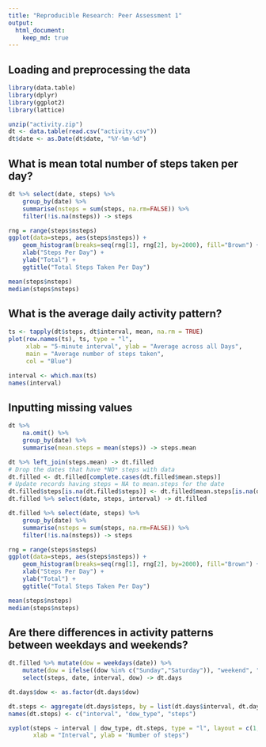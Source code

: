```yaml
---
title: "Reproducible Research: Peer Assessment 1"
output: 
  html_document:
    keep_md: true
---
```


## Loading and preprocessing the data

```r
library(data.table)
library(dplyr)
library(ggplot2)
library(lattice)

unzip("activity.zip")
dt <- data.table(read.csv("activity.csv"))
dt$date <- as.Date(dt$date, "%Y-%m-%d")

```

## What is mean total number of steps taken per day?

```r
dt %>% select(date, steps) %>%
    group_by(date) %>%
    summarise(nsteps = sum(steps, na.rm=FALSE)) %>%
    filter(!is.na(nsteps)) -> steps

rng = range(steps$nsteps)
ggplot(data=steps, aes(steps$nsteps)) +
    geom_histogram(breaks=seq(rng[1], rng[2], by=2000), fill="Brown") +
    xlab("Steps Per Day") +
    ylab("Total") +
    ggtitle("Total Steps Taken Per Day")

mean(steps$nsteps)
median(steps$nsteps)
```

## What is the average daily activity pattern?

```r
ts <- tapply(dt$steps, dt$interval, mean, na.rm = TRUE)
plot(row.names(ts), ts, type = "l",
     xlab = "5-minute interval", ylab = "Average across all Days",
     main = "Average number of steps taken",
     col = "Blue")

interval <- which.max(ts)
names(interval)
```

## Inputting missing values

```r

dt %>%
    na.omit() %>%
    group_by(date) %>%
    summarise(mean.steps = mean(steps)) -> steps.mean

dt %>% left_join(steps.mean) -> dt.filled
# Drop the dates that have *NO* steps with data
dt.filled <- dt.filled[complete.cases(dt.filled$mean.steps)]
# Update records having steps = NA to mean.steps for the date
dt.filled$steps[is.na(dt.filled$steps)] <- dt.filled$mean.steps[is.na(dt.filled$steps)]
dt.filled %>% select(date, steps, interval) -> dt.filled

dt.filled %>% select(date, steps) %>%
    group_by(date) %>%
    summarise(nsteps = sum(steps, na.rm=FALSE)) %>%
    filter(!is.na(nsteps)) -> steps

rng = range(steps$nsteps)
ggplot(data=steps, aes(steps$nsteps)) +
    geom_histogram(breaks=seq(rng[1], rng[2], by=2000), fill="Brown") +
    xlab("Steps Per Day") +
    ylab("Total") +
    ggtitle("Total Steps Taken Per Day")

mean(steps$nsteps)
median(steps$nsteps)
```


## Are there differences in activity patterns between weekdays and weekends?

```r
dt.filled %>% mutate(dow = weekdays(date)) %>%
    mutate(dow = ifelse((dow %in% c("Sunday","Saturday")), "weekend", "weekday")) %>%
    select(steps, date, interval, dow) -> dt.days

dt.days$dow <- as.factor(dt.days$dow)

dt.steps <- aggregate(dt.days$steps, by = list(dt.days$interval, dt.days$dow), mean)
names(dt.steps) <- c("interval", "dow_type", "steps")

xyplot(steps ~ interval | dow_type, dt.steps, type = "l", layout = c(1, 2),
       xlab = "Interval", ylab = "Number of steps")
```

